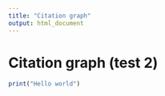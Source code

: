 ```yaml
---
title: "Citation graph"
output: html_document
---
```


# Citation graph (test 2)

```r
print("Hello world")
```

